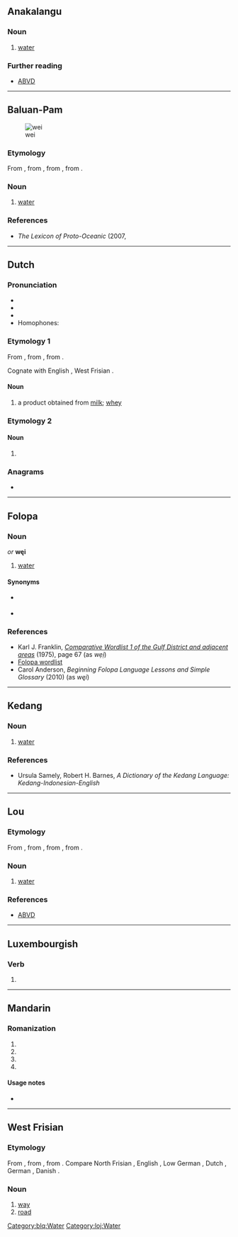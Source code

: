 {{also|wēi|wéi|wěi|wèi}}
==Anakalangu==

===Noun===
{{head|akg|noun}}

# [[water]]

===Further reading===
* [https://abvd.shh.mpg.de/austronesian/language.php?id=320 ABVD]

----

==Baluan-Pam==
[[Image:Stilles Mineralwasser.jpg|thumb|wei]]

===Etymology===
From {{etyl|poz-oce-pro|blq}} {{m|poz-oce-pro|*waiʀ}}, from {{etyl|pqe-pro|blq}} {{m|pqe-pro|*waiʀ}}, from {{etyl|poz-cet-pro|blq}} {{m|poz-cet-pro|*waiʀ}}, from {{etyl|poz-pro|blq}} {{m|poz-pro|*wahiʀ}}.

===Noun===
{{head|blq|noun}}

# [[water]] {{gloss|clear liquid H₂O}}

===References===
* ''The Lexicon of Proto-Oceanic'' (2007, {{ISBN|1921313196}}

[[Category:blq:Water]]

----

==Dutch==

===Pronunciation===
* {{IPA|/ʋɛi̯/|lang=nl}}
* {{audio|Nl-wei.ogg|Audio|lang=nl}}
* {{rhymes|ɛi̯|lang=nl}}
* Homophones: {{l|nl|wij}}

===Etymology 1===
From {{inh|nl|dum|wei}}, from {{inh|nl|odt|*wei}}, from {{inh|nl|gem-pro|*hwają}}.

Cognate with English {{m|en|whey}}, West Frisian {{m|fy|waai}}.

====Noun====
{{nl-noun|f|-|-}}

# a product obtained from [[milk]]; [[whey]]

===Etymology 2===

====Noun====
{{nl-noun|f|weiden|weitje}}

# {{alternative form of|weide|lang=nl}}

===Anagrams===
* {{l|nl|wie}}

----

==Folopa==

===Noun===
{{head|ppo|noun|head=wẹị}} ''or'' '''węi'''

# {{lb|ppo|Boro|Tebera}} [[water]]

====Synonyms====
* {{l|ppo|wi|wị}} {{qualifier|Suri}}
* {{l|ppo|ipi}} {{qualifier|Sopese}}

===References===
* Karl J. Franklin, ''[http://www-01.sil.org/pacific/png/pubs/10745/Comp_Wordlist_Gulfdistrict.pdf Comparative Wordlist 1 of the Gulf District and adjacent areas]'' (1975), page 67 (as ''wẹị'')
* [https://mpi-lingweb.shh.mpg.de/numeral/Folopa.htm Folopa wordlist]<!--numeral 7 is a compound 'wei ke', "water puddle", referring to the palm of the hand, reached after naming the five fingers and the muscle at the base of the thumb as numeral 6-->
* Carol Anderson, ''Beginning Folopa Language Lessons and Simple Glossary'' (2010) (as ''węi'')

----

==Kedang==

===Noun===
{{head|ksx|noun}}

# [[water]] {{gloss|clear liquid H₂O}}

===References===
* Ursula Samely, Robert H. Barnes, ''A Dictionary of the Kedang Language: Kedang-Indonesian-English''

----

==Lou==

===Etymology===
From {{etyl|poz-oce-pro|loj}} {{m|poz-oce-pro|*waiʀ}}, from {{etyl|pqe-pro|loj}} {{m|pqe-pro|*waiʀ}}, from {{etyl|poz-cet-pro|loj}} {{m|poz-cet-pro|*waiʀ}}, from {{etyl|poz-pro|loj}} {{m|poz-pro|*wahiʀ}}.

===Noun===
{{head|loj|noun}}

# [[water]] {{gloss|clear liquid H₂O}}

===References===
* [http://language.psy.auckland.ac.nz/austronesian/language.php?id=74 ABVD]

[[Category:loj:Water]]

----

==Luxembourgish==

===Verb===
{{head|lb|verb form}}

# {{inflection of|weien||2|s|imp|lang=lb}}

----

==Mandarin==

===Romanization===
{{head|cmn|pinyin}}

# {{nonstandard spelling of|lang=cmn|sc=Latn|wēi}}
# {{nonstandard spelling of|lang=cmn|sc=Latn|wéi}}
# {{nonstandard spelling of|lang=cmn|sc=Latn|wěi}}
# {{nonstandard spelling of|lang=cmn|sc=Latn|wèi}}

====Usage notes====
* {{cmn-toneless-note}}

----

==West Frisian==

===Etymology===
From {{etyl|ofs|fy}}, from {{etyl|gem-pro|fy}} {{m|gem-pro|*wegaz}}, from {{etyl|ine-pro|fy}} {{m|ine-pro|*weǵʰ-}}. Compare North Frisian {{m|frr|wey}}, English {{m|en|way}}, Low German {{m|nds|Weg}}, Dutch {{m|nl|weg}}, German {{m|de|Weg}}, Danish {{m|da|vej}}.

===Noun===
{{fy-noun|c|wegen}}

# [[way]]
# [[road]]